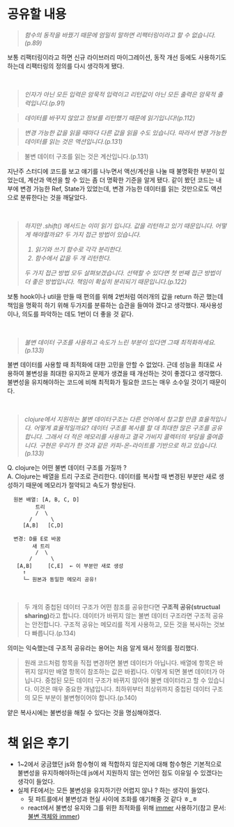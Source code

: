 # 공유할 내용
> <i>함수의 동작을 바꿨기 때문에 엄밀히 말하면 리팩터링이라고 할 수 없습니다.(p.89)</i>

보통 리팩터링이라고 하면 신규 라이브러리 마이그레이션, 동작 개선 등에도 사용하기도 하는데 리팩터링의 정의를 다시 생각하게 됐다.

<br/>

> <i>인자가 아닌 모든 입력은 암묵적 입력이고 리턴값이 아닌 모든 출력은 암묵적 출력입니다.(p.91)</i>

> <i>데이터를 바꾸지 않았고 정보를 리턴했기 때문에 읽기입니다!(p.112)</i>

> <i>변경 가능한 값을 읽을 때마다 다른 값을 읽을 수도 있습니다. 따라서 변경 가능한 데이터를 읽는 것은 액션입니다.(p.131)</i>

> 불변 데이터 구조를 읽는 것은 계산입니다.(p.131)

지난주 스터디에 코드를 보고 얘기를 나누면서 액선/계산을 나눌 때 불명확한 부분이 있었는데, 계산과 액션을 할 수 있는 좀 더 명확한 기준을 알게 됐다.
같이 봤던 코드는 내부에 변경 가능한 Ref, State가 있었는데, 변경 가능한 데이터를 읽는 것만으로도 액션으로 분류한다는 것을 깨달았다.

<br/>

> <i>하지만 .shift() 메서드는 이미 읽기 입니다. 값을 리턴하고 있기 때문입니다. 어떻게 해야할까요? 두 가지 접근 방법이 있습니다.
>   1. 읽기와 쓰기 함수로 각각 분리한다.
>   2. 함수에서 값을 두 개 리턴한다.
>
> 두 가지 접근 방법 모두 살펴보겠습니다. 선택할 수 있다면 첫 번째 접근 방법이 더 좋은 방법입니다. 책임이 확실히 분리되기 때문입니다.(p.122)</i>

보통 hook이나 util을 만들 때 편의를 위해 2번처럼 여러개의 값을 return 하곤 했는데 책임을 명확히 하기 위해 두가지를 분류하는 습관을 들여야 겠다고 생각했다.
재사용성이나, 의도를 파악하는 데도 1번이 더 좋을 것 같다.

<br/>

> <i>불변 데이터 구조를 사용하고 속도가 느린 부분이 있다면 그때 최적화하세요.(p.133)</i>

불변 데이터를 사용할 때 최적화에 대한 고민을 안할 수 없었다. 근데 성능을 최대로 사용하여 불변성을 최대한 유지하고 문제가 생겼을 때 개선하는 것이 좋겠다고 생각했다.
불변성을 유지해야하는 코드에 비해 최적화가 필요한 코드는 매우 소수일 것이기 때문이다.

<br/>

> <i>clojure에서 지원하는 불변 데이터구조는 다른 언어에서 참고할 만큼 효율적입니다. 어떻게 효율적일까요? 데이터 구조를 복사를 할 대 최대한 많은 구조를 공유합니다. 그래서 더 적은 메모리를 사용하고 결국 가비지 콜렉터의 부담을 줄여줍니다. 구현은 우리가 한 것과 같은 카피-온-라이트를 기반으로 하고 있습니다.(p.133) </i>

Q. clojure는 어떤 불변 데이터 구조를 가질까 ?    
A. Clojure는 배열을 트리 구조로 관리한다. 데이터를 복사할 때 변경된 부분만 새로 생성하기 때문에 메모리가 절약되고 속도가 향상된다.

```
  원본 배열: [A, B, C, D]
         트리
         /  \
       /      \
     [A,B]   [C,D]

  변경: D를 E로 바꿈
        새 트리
         /  \
       /      \
   [A,B]     [C,E]  ← 이 부분만 새로 생성
     ↑
     └─ 원본과 동일한 메모리 공유!
```

<br/>

> 두 개의 중첩된 데이터 구조가 어떤 참조를 공유한다면 <b>구조적 공유(structual sharing)</b>라고 합니다. 데이터가 바뀌지 않는 불변 데이터 구조라면 구조적 공유는 안전합니다. 구조적 공유는 메모리를 적게 사용하고, 모든 것을 복사하는 것보다 빠릅니다.(p.134)

의미는 익숙했는데 구조적 공유라는 용어는 처음 알게 돼서 정의를 정리했다.

> 원래 코드처럼 항목을 직접 변경하면 불변 데이터가 아닙니다. 배열에 항목은 바뀌지 않지만 배열 항목이 참조하는 값은 바뀝니다. 이렇게 되면 불변 데이터가 아닙니다. 중첩된 모든 데이터 구조가 바뀌지 않아야 불변 데이터라고 할 수 있습니다.
> 이것은 매우 중요한 개념입니다. 최하위부터 최상위까지 중첩된 데이터 구조의 모든 부분이 불변형이어야 합니다.(p.140)

얕은 복사시에는 불변성을 해칠 수 있다는 것을 명심해야겠다.

# 책 읽은 후기
- 1~2에서 궁금했던 js와 함수형이 왜 적합하지 않은지에 대해 함수형은 기본적으로 불변성을 유지하해야하는데 js에서 지원하지 않는 언어인 점도 이유일 수 있겠다는 생각이 들었다.
- 실제 FE에서는 모든 불변성을 유지하기란 어렵지 않나 ? 하는 생각이 들었다.
  - 뒷 파트를에서 불변성과 현실 사이에 조화를 얘기해줄 것 같다 ㅎ_ㅎ
  - react에서 불변성 유지와 그를 위한 최적화를 위해 [immer](https://www.npmjs.com/package/immer?activeTab=dependents) 사용하기(참고 문서: [불변 객체와 immer](https://ui.toast.com/posts/ko_20220217))
  
